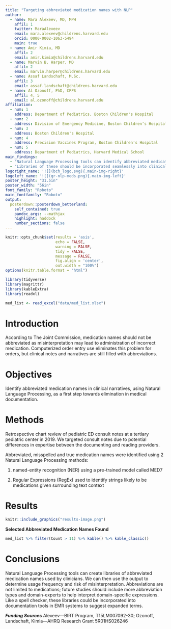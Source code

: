```yaml
---
title: "Targeting abbreviated medication names with NLP"
author:
  - name: Mara Alexeev, MD, MPH
    affil: 1
    twitter: MaraAlexeev
    email: mara.alexeev@childrens.harvard.edu
    orcid: 0000-0002-1063-5494
    main: true
  - name: Amir Kimia, MD
    affil: 2
    email: amir.kimia@childrens.harvard.edu
  - name: Marvin B. Harper, MD
    affil: 2
    email: marvin.harper@childrens.harvard.edu
  - name: Assaf Landschaft, M.Sc.
    affil: 3
    email: assaf.landschaft@childrens.harvard.edu
  - name: Al Ozonoff, PhD, CPPS
    affil: 4, 5
    email: al.ozonoff@childrens.harvard.edu
affiliation:
  - num: 1
    address: Department of Pediatrics, Boston Children's Hospital
  - num: 2
    address: Division of Emergency Medicine, Boston Children’s Hospital
  - num: 3
    address: Boston Children's Hospital
  - num: 4
    address: Precision Vaccines Program, Boston Children's Hospital
  - num: 5
    address: Department of Pediatrics, Harvard Medical School
main_findings:
  - "Natural Language Processing tools can identify abbreviated medication names."
  - "Libraries of these should be incorporated seamlessly into clinical documentation tools."
logoright_name: '![](bch_logo.svg){.main-img-right}'
logoleft_name: '![](qr-nlp-meds.png){.main-img-left}'
poster_height: "31.5in"
poster_width: "56in"
font_family: "Roboto"
main_fontfamily: "Roboto"
output: 
  posterdown::posterdown_betterland:
    self_contained: true
    pandoc_args: --mathjax
    highlight: haddock
    number_sections: false
---
```


```r
knitr::opts_chunk$set(results = 'asis',
                      echo = FALSE,
                      warning = FALSE,
                      tidy = FALSE,
                      message = FALSE,
                      fig.align = 'center',
                      out.width = "100%")
options(knitr.table.format = "html") 
```

```r
library(tidyverse)
library(magrittr)
library(kableExtra)
library(readxl)

med_list <- read_excel("data/med_list.xlsx")

```

# Introduction

According to The Joint Commission, medication names should not be abbreviated as misinterpretation may lead to administration of incorrect medication. Computerized order entry use eliminates this problem for orders, but clinical notes and narratives are still filled with abbreviations.

# Objectives

Identify abbreviated medication names in clinical narratives, using Natural Language Processing, as a first step towards elimination in medical documentation.

# Methods

Retrospective chart review of pediatric ED consult notes at a tertiary pediatric center in 2019. We targeted consult notes due to potential differences in expertise between the documenting and reading providers.

Abbreviated, misspelled and true medication names were identified using 2 Natural Language Processing methods:

1)  named-entity recognition (NER) using a pre-trained model called MED7

2)  Regular Expressions (RegEx) used to identify strings likely to be medications given surrounding text context

# Results


```r
knitr::include_graphics("results-image.png")
```



**Selected Abbreviated Medication Names Found**
```r

med_list %>% filter(Count > 11) %>% kable() %>% kable_classic()

```
# Conclusions
Natural Language Processing tools can create libraries of abbreviated medication names used by clinicians. We can then use the output to determine usage frequency and risk of misinterpretation. Abbreviations are not limited to medications; future studies should include more abbreviation types and domain-experts to help interpret domain-specific expressions. Like a spell checker, these libraries could be incorporated into documentation tools in EMR systems to suggest expanded terms.

***Funding Sources***
Alexeev---BIRT Program, T15LM007092-30; Ozonoff, Landschaft, Kimia---AHRQ Research Grant 5R01HS026246
